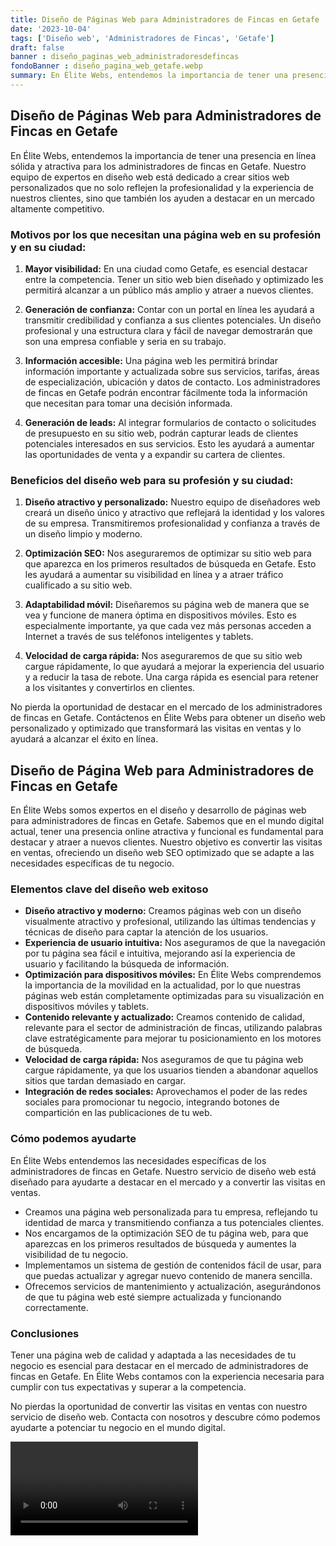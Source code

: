 ```yaml
---
title: Diseño de Páginas Web para Administradores de Fincas en Getafe
date: '2023-10-04'
tags: ['Diseño web', 'Administradores de Fincas', 'Getafe']
draft: false
banner : diseño_paginas_web_administradoresdefincas
fondoBanner : diseño_pagina_web_getafe.webp
summary: En Élite Webs, entendemos la importancia de tener una presencia en línea sólida y atractiva para los administradores de fincas en Getafe. Nuestro equipo de expertos en diseño web está dedicado a crear sitios web personalizados que no solo reflejen la profesionalidad y la experiencia de nuestros clientes, sino que también los ayuden a destacar en un mercado altamente competitivo. 
---
```


## Diseño de Páginas Web para Administradores de Fincas en Getafe

En Élite Webs, entendemos la importancia de tener una presencia en línea sólida y atractiva para los administradores de fincas en Getafe. Nuestro equipo de expertos en diseño web está dedicado a crear sitios web personalizados que no solo reflejen la profesionalidad y la experiencia de nuestros clientes, sino que también los ayuden a destacar en un mercado altamente competitivo. 

### Motivos por los que necesitan una página web en su profesión y en su ciudad:

1. **Mayor visibilidad:** En una ciudad como Getafe, es esencial destacar entre la competencia. Tener un sitio web bien diseñado y optimizado les permitirá alcanzar a un público más amplio y atraer a nuevos clientes.

2. **Generación de confianza:** Contar con un portal en línea les ayudará a transmitir credibilidad y confianza a sus clientes potenciales. Un diseño profesional y una estructura clara y fácil de navegar demostrarán que son una empresa confiable y seria en su trabajo.

3. **Información accesible:** Una página web les permitirá brindar información importante y actualizada sobre sus servicios, tarifas, áreas de especialización, ubicación y datos de contacto. Los administradores de fincas en Getafe podrán encontrar fácilmente toda la información que necesitan para tomar una decisión informada.

4. **Generación de leads:** Al integrar formularios de contacto o solicitudes de presupuesto en su sitio web, podrán capturar leads de clientes potenciales interesados en sus servicios. Esto les ayudará a aumentar las oportunidades de venta y a expandir su cartera de clientes.

### Beneficios del diseño web para su profesión y su ciudad:

1. **Diseño atractivo y personalizado:** Nuestro equipo de diseñadores web creará un diseño único y atractivo que reflejará la identidad y los valores de su empresa. Transmitiremos profesionalidad y confianza a través de un diseño limpio y moderno.

2. **Optimización SEO:** Nos aseguraremos de optimizar su sitio web para que aparezca en los primeros resultados de búsqueda en Getafe. Esto les ayudará a aumentar su visibilidad en línea y a atraer tráfico cualificado a su sitio web.

3. **Adaptabilidad móvil:** Diseñaremos su página web de manera que se vea y funcione de manera óptima en dispositivos móviles. Esto es especialmente importante, ya que cada vez más personas acceden a Internet a través de sus teléfonos inteligentes y tablets.

4. **Velocidad de carga rápida:** Nos aseguraremos de que su sitio web cargue rápidamente, lo que ayudará a mejorar la experiencia del usuario y a reducir la tasa de rebote. Una carga rápida es esencial para retener a los visitantes y convertirlos en clientes.

No pierda la oportunidad de destacar en el mercado de los administradores de fincas en Getafe. Contáctenos en Élite Webs para obtener un diseño web personalizado y optimizado que transformará las visitas en ventas y lo ayudará a alcanzar el éxito en línea.

<GifSeo />

<Cta />

## Diseño de Página Web para Administradores de Fincas en Getafe

En Élite Webs somos expertos en el diseño y desarrollo de páginas web para administradores de fincas en Getafe. Sabemos que en el mundo digital actual, tener una presencia online atractiva y funcional es fundamental para destacar y atraer a nuevos clientes. Nuestro objetivo es convertir las visitas en ventas, ofreciendo un diseño web SEO optimizado que se adapte a las necesidades específicas de tu negocio.

### Elementos clave del diseño web exitoso

- **Diseño atractivo y moderno:** Creamos páginas web con un diseño visualmente atractivo y profesional, utilizando las últimas tendencias y técnicas de diseño para captar la atención de los usuarios.
- **Experiencia de usuario intuitiva:** Nos aseguramos de que la navegación por tu página sea fácil e intuitiva, mejorando así la experiencia de usuario y facilitando la búsqueda de información.
- **Optimización para dispositivos móviles:** En Élite Webs comprendemos la importancia de la movilidad en la actualidad, por lo que nuestras páginas web están completamente optimizadas para su visualización en dispositivos móviles y tablets.
- **Contenido relevante y actualizado:** Creamos contenido de calidad, relevante para el sector de administración de fincas, utilizando palabras clave estratégicamente para mejorar tu posicionamiento en los motores de búsqueda.
- **Velocidad de carga rápida:** Nos aseguramos de que tu página web cargue rápidamente, ya que los usuarios tienden a abandonar aquellos sitios que tardan demasiado en cargar.
- **Integración de redes sociales:** Aprovechamos el poder de las redes sociales para promocionar tu negocio, integrando botones de compartición en las publicaciones de tu web.

### Cómo podemos ayudarte

En Élite Webs entendemos las necesidades específicas de los administradores de fincas en Getafe. Nuestro servicio de diseño web está diseñado para ayudarte a destacar en el mercado y a convertir las visitas en ventas.

- Creamos una página web personalizada para tu empresa, reflejando tu identidad de marca y transmitiendo confianza a tus potenciales clientes.
- Nos encargamos de la optimización SEO de tu página web, para que aparezcas en los primeros resultados de búsqueda y aumentes la visibilidad de tu negocio.
- Implementamos un sistema de gestión de contenidos fácil de usar, para que puedas actualizar y agregar nuevo contenido de manera sencilla.
- Ofrecemos servicios de mantenimiento y actualización, asegurándonos de que tu página web esté siempre actualizada y funcionando correctamente.

### Conclusiones

Tener una página web de calidad y adaptada a las necesidades de tu negocio es esencial para destacar en el mercado de administradores de fincas en Getafe. En Élite Webs contamos con la experiencia necesaria para cumplir con tus expectativas y superar a la competencia.

No pierdas la oportunidad de convertir las visitas en ventas con nuestro servicio de diseño web. Contacta con nosotros y descubre cómo podemos ayudarte a potenciar tu negocio en el mundo digital.

<Video />

<CtaBot job='Administradores de Fincas' city='Getafe'/>

<Gmaps query='Getafe+españa+maps' />